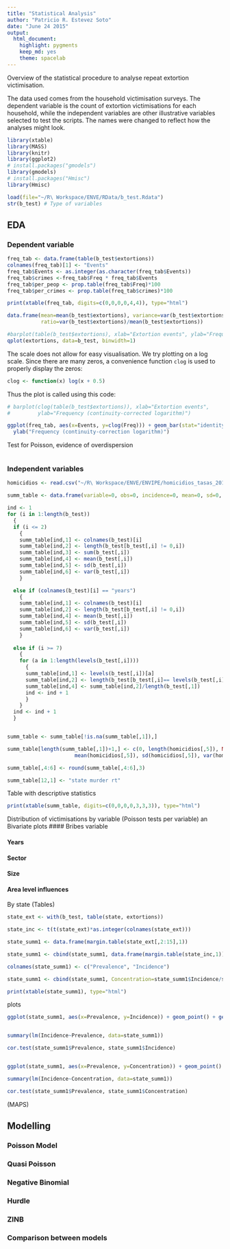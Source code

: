 ```yaml
---
title: "Statistical Analysis"
author: "Patricio R. Estevez Soto"
date: "June 24 2015"
output:
  html_document:
    highlight: pygments
    keep_md: yes
    theme: spacelab
---
```


Overview of the statistical procedure to analyse repeat extortion victimisation.

The data used comes from the household victimisation surveys. The dependent variable is the count of extortion victimisations for each household, while the independent variables are other illustrative variables selected to test the scripts. The names were changed to reflect how the analyses might look.

```r
library(xtable)
library(MASS)
library(knitr)
library(ggplot2)
# install.packages("gmodels")
library(gmodels)
# install.packages("Hmisc")
library(Hmisc)

```



```r
load(file="~/R\ Workspace/ENVE/RData/b_test.Rdata")
str(b_test) # Type of variables
```


## EDA

### Dependent variable

```r
freq_tab <- data.frame(table(b_test$extortions))
colnames(freq_tab)[1] <- "Events"
freq_tab$Events <- as.integer(as.character(freq_tab$Events))
freq_tab$crimes <-freq_tab$Freq * freq_tab$Events
freq_tab$per_peop <- prop.table(freq_tab$Freq)*100
freq_tab$per_crimes <- prop.table(freq_tab$crimes)*100

```

```r
print(xtable(freq_tab, digits=c(0,0,0,0,4,4)), type="html")
```

```r

data.frame(mean=mean(b_test$extortions), variance=var(b_test$extortions),
           ratio=var(b_test$extortions)/mean(b_test$extortions))
```

```r
#barplot(table(b_test$extortions), xlab="Extortion events", ylab="Frequency")
qplot(extortions, data=b_test, binwidth=1)
```

The scale does not allow for easy visualisation. We try plotting on a log scale. Since there are many zeros, a convenience function `clog` is used to properly display the zeros:

```r
clog <- function(x) log(x + 0.5)
```

Thus the plot is called using this code:

```r
# barplot(clog(table(b_test$extortions)), xlab="Extortion events",
#         ylab="Frequency (continuity-corrected logarithm)")

ggplot(freq_tab, aes(x=Events, y=clog(Freq))) + geom_bar(stat="identity") +
  ylab("Frequency (continuity-correction logarithm)")
```

Test for Poisson, evidence of overdispersion

```r


```


### Independent variables

```r
homicidios <- read.csv("~/R\ Workspace/ENVE/ENVIPE/homicidios_tasas_2013.csv", header=T)
```

```r
summ_table <- data.frame(variable=0, obs=0, incidence=0, mean=0, sd=0, var=0)

ind <- 1
for (i in 1:length(b_test))
  {
  if (i <= 2)
    {
    summ_table[ind,1] <- colnames(b_test)[i]
    summ_table[ind,2] <- length(b_test[b_test[,i] != 0,i])
    summ_table[ind,3] <- sum(b_test[,i])
    summ_table[ind,4] <- mean(b_test[,i])
    summ_table[ind,5] <- sd(b_test[,i])
    summ_table[ind,6] <- var(b_test[,i])
    }

  else if (colnames(b_test)[i] == "years")
    {
    summ_table[ind,1] <- colnames(b_test)[i]
    summ_table[ind,2] <- length(b_test[b_test[,i] != 0,i])
    summ_table[ind,4] <- mean(b_test[,i])
    summ_table[ind,5] <- sd(b_test[,i])
    summ_table[ind,6] <- var(b_test[,i])
    }
  
  else if (i >= 7)
    {
    for (a in 1:length(levels(b_test[,i])))
      {
      summ_table[ind,1] <- levels(b_test[,i])[a]
      summ_table[ind,2] <- length(b_test[b_test[,i]== levels(b_test[,i])[a],i])
      summ_table[ind,4] <- summ_table[ind,2]/length(b_test[,1])
      ind <- ind + 1
      }
    }
  ind <- ind + 1
  }


summ_table <- summ_table[!is.na(summ_table[,1]),]

summ_table[length(summ_table[,1])+1,] <- c(0, length(homicidios[,5]), NA, 
                      mean(homicidios[,5]), sd(homicidios[,5]), var(homicidios[,5]))

summ_table[,4:6] <- round(summ_table[,4:6],3)

summ_table[12,1] <- "state murder rt"

```

Table with descriptive statistics
```r
print(xtable(summ_table, digits=c(0,0,0,0,3,3,3)), type="html")

```


Distribution of victimisations by variable (Poisson tests per variable) an Bivariate plots
#### Bribes variable

#### Years

#### Sector

#### Size

#### Area level influences
By state (Tables)
```r

state_ext <- with(b_test, table(state, extortions))

state_inc <- t(t(state_ext)*as.integer(colnames(state_ext)))

state_summ1 <- data.frame(margin.table(state_ext[,2:15],1))

state_summ1 <- cbind(state_summ1, data.frame(margin.table(state_inc,1))[,2])

colnames(state_summ1) <- c("Prevalence", "Incidence")

state_summ1 <- cbind(state_summ1, Concentration=state_summ1$Incidence/state_summ1$Prevalence)

print(xtable(state_summ1), type="html")

```

plots
```r

ggplot(state_summ1, aes(x=Prevalence, y=Incidence)) + geom_point() + geom_smooth(method="lm")


summary(lm(Incidence~Prevalence, data=state_summ1))

cor.test(state_summ1$Prevalence, state_summ1$Incidence)


ggplot(state_summ1, aes(x=Prevalence, y=Concentration)) + geom_point() + geom_smooth(method="lm")

summary(lm(Incidence~Concentration, data=state_summ1))

cor.test(state_summ1$Prevalence, state_summ1$Concentration)


```


(MAPS)


## Modelling


### Poisson Model

### Quasi Poisson


### Negative Binomial

### Hurdle

### ZINB

### Comparison between models


